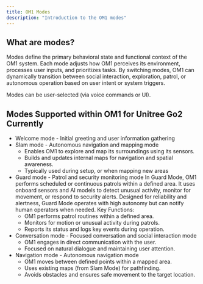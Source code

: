 ```yaml
---
title: OM1 Modes
description: "Introduction to the OM1 modes"
---
```


## What are modes?
Modes define the primary behavioral state and functional context of the OM1 system.
Each mode adjusts how OM1 perceives its environment, processes user inputs, and prioritizes tasks. By switching modes, OM1 can dynamically transition between social interaction, exploration, patrol, or autonomous operation based on user intent or system triggers.

Modes can be user-selected (via voice commands or UI).

## Modes Supported within OM1 for Unitree Go2 Currently

- Welcome mode - Initial greeting and user information gathering
- Slam mode - Autonomous navigation and mapping mode
    - Enables OM1 to explore and map its surroundings using its sensors.
    - Builds and updates internal maps for navigation and spatial awareness.
    - Typically used during setup, or when mapping new areas
- Guard mode - Patrol and security monitoring mode
    In Guard Mode, OM1 performs scheduled or continuous patrols within a defined area. It uses onboard sensors and AI models to detect unusual activity, monitor for movement, or respond to security alerts. Designed for reliability and alertness, Guard Mode operates with high autonomy but can notify human operators when needed.
    Key Functions:
    - OM1 performs patrol routines within a defined area.
    - Monitors for motion or unusual activity during patrols.
    - Reports its status and logs key events during operation.
- Conversation mode - Focused conversation and social interaction mode
    - OM1 engages in direct communication with the user.
    - Focused on natural dialogue and maintaining user attention.
- Navigation mode - Autonomous navigation mode
    - OM1 moves between defined points within a mapped area.
    - Uses existing maps (from Slam Mode) for pathfinding.
    - Avoids obstacles and ensures safe movement to the target location.

